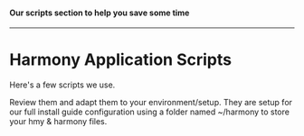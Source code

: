 #### Our scripts section to help you save some time
---

# Harmony Application Scripts

Here's a few scripts we use.

Review them and adapt them to your environment/setup. They are setup for our full install guide configuration using a folder named ~/harmony to store your hmy & harmony files.

